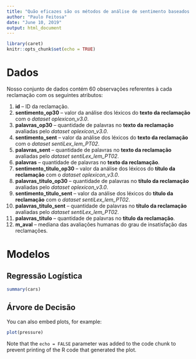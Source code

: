 ```yaml
---
title: "Quão eficazes são os métodos de análise de sentimento baseados em léxicos para estimar o nível de insatisfação de reclamações recebidas pelo ReclameAqui do governo federal?"
author: "Paulo Feitosa"
date: "June 10, 2019"
output: html_document
---
```


```r
library(caret)
knitr::opts_chunk$set(echo = TRUE)
```

# Dados

Nosso conjunto de dados contém 60 observações referentes à cada reclamação com os seguintes atributos:

1. **id** -- ID da reclamação.
2. **sentimento_op30** -- valor da análise dos léxicos do **texto da reclamação** com o *dataset oplexicon_v3.0*.
3. **palavras_op30** -- quantidade de palavras no **texto da reclamação** avaliadas pelo *dataset oplexicon_v3.0*. 
4. **sentimento_sent** -- valor da análise dos léxicos do **texto da reclamação** com o *dataset sentiLex_lem_PT02*.
5. **palavras_sent** -- quantidade de palavras no **texto da reclamação** avaliadas pelo *dataset sentiLex_lem_PT02*.
6. **palavras** -- quantidade de palavras no **texto da reclamação**.
7. **sentimento_titulo_op30** -- valor da análise dos léxicos do **título da reclamação** com o *dataset oplexicon_v3.0*.
8. **palavras_titulo_op30** -- quantidade de palavras no **título da reclamação** avaliadas pelo *dataset oplexicon_v3.0*.
9. **sentimento_titulo_sent** -- valor da análise dos léxicos do **título da reclamação** com o *dataset sentiLex_lem_PT02*. 
10. **palavras_titulo_sent** -- quantidade de palavras no **título da reclamação** avaliadas pelo *dataset sentiLex_lem_PT02*.
11. **palavras_titulo** -- quantidade de palavras no **título da reclamação**.
12. **m_aval** -- mediana das avaliações humanas do grau de insatisfação das reclamações.

# Modelos

## Regressão Logística

```r
summary(cars)
```

## Árvore de Decisão

You can also embed plots, for example:

```r
plot(pressure)
```

Note that the `echo = FALSE` parameter was added to the code chunk to prevent printing of the R code that generated the plot.

